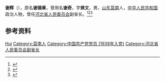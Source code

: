 {{Otheruses|other=名为谢辉的其他人物|谢辉}}

'''谢辉'''（{{bd|1909年||1968年|6月25日|}}），原名'''谢锡章'''，曾用名'''谢奇'''，字'''焕文'''，男，[[山东|山东]][[莒南|莒南]]人，[[中华人民共和国|中华人民共和国]]政治人物，曾任[[河北省人民委员会|河北省人民委员会]]副省长。<ref>{{Cite book|title=中华人民共和国职官志|author=何虎生, 李耀东, 向常福主编|publisher=中国社会出版社|year=2003|isbn=9787800883934|location=北京|pages=}}</ref><ref>{{Cite web|title=庄户县长水利干将——谢辉燃情岁月|url=http://www.langya.cn/ymjs/rqsy/201404/t20140425_243550.html|accessdate=2020-09-28|work=琅琊网}}</ref><ref>{{Cite web|title=谢辉|url=http://www.rzdangshi.com/a/dangshiyanjiu/20170525/297.html|accessdate=2020-09-28|work=日照党史网}}</ref>

== 参考资料 ==
{{reflist}}

{{中国人物小作品}}

{{Authority control}}
{{DEFAULTSORT:Xie谢}}
[[Category:谢姓|Hui]]
[[Category:莒南人|Category:莒南人]]
[[Category:中国共产党党员_(1938年入党)|Category:中国共产党党员 (1938年入党)]]
[[Category:河北省人民委员会副省长|Category:河北省人民委员会副省长]]